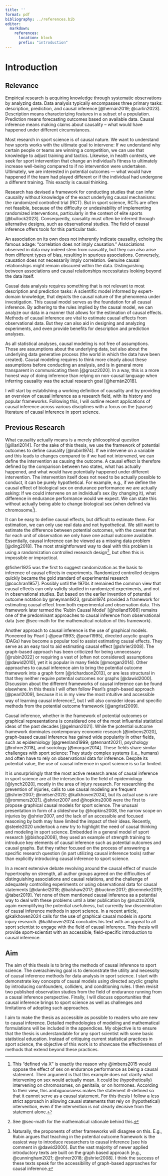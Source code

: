 ```yaml
---
title: ''
format: pdf
bibliography: ../references.bib
editor:
  markdown:
    references: 
      location: block
      prefix: "introduction"
---
```


# Introduction

## Relevance

Empirical research is acquiring knowledge through systematic observations by analyzing data. Data analysis typically encompasses three primary tasks: description, prediction, and causal inference [@hernán2019; @carlin2023]. Description means characterizing features in a subset of a population. Prediction means forecasting outcomes based on available data. Causal inference means making claims about causality – what would have happened under different circumstances.

Most research in sport science is of causal nature. We want to understand how sports works with the ultimate goal to intervene: If we understand why certain people or teams are winning a competition, we can use that knowledge to adjust training and tactics. Likewise, in health contexts, we seek for sport intervention that change an individual's fitness to ultimately increase well-being compared to if no intervention were undertaken. Ultimately, we are interested in potential outcomes --- what would have happened if the team had played different or if the individual had undergone a different training. This exactly is causal thinking.

Research has devised a framework for conducting studies that can infer causality without knowledge of the exact underlying causal mechanisms: the randomized controlled trial (RCT). But in sport science, RCTs are often not feasible, because of the difficulty or undesirability of implementing randomized interventions, particularly in the context of elite sports [@bullock2023]. Consequently, causality must often be inferred through alternative designs, such as observational studies. The field of causal inference offers tools for this particular task.

An association on its own does not inherently indicate causality, echoing the famous adage: "correlation does not imply causation." Associations observed in data may indeed stem from causality, but they can also arise from different types of bias, resulting in spurious associations. Conversely, causation does not necessarily imply correlation. Genuine causal relationships might remain obscured within the data. Distinguishing between associations and causal relationships necessitates looking beyond the data itself.

Causal data analysis requires something that is not relevant to most description and prediction tasks: A scientific model informed by expert-domain knowledge, that depicts the causal nature of the phenomena under investigation. This causal model serves as the foundation for all causal inference. By adhering to the rules implied by the causal model, we can analyze our data in a manner that allows for the estimation of causal effects. Methods of causal inference are vital to estimate causal effects from observational data. But they can also aid in designing and analyzing experiments, and even provide benefits for description and prediction analyses.

As all statistical analyses, causal modeling is not free of assumptions. Those are assumptions about the underlying data, but also about the underlying data generative process (the world in which the data have been created). Causal modeling requires to think more clearly about these assumptions before conducting an analysis, and is in general more transparent in communicating them [@grosz2020]. In a way, this is a more honest way of doing inference than relying on non-causal language when inferring causality was the actual research goal [@hernán2018]. <!-- one sentence? -->

I will start by establishing a working definition of causality and by providing an overview of causal inference as a research field, with its history and popular frameworks. Following this, I will outline recent applications of causal inference across various disciplines with a focus on the (sparse) literature of causal inference in sport science.

## Previous Research

What causality actually means is a merely philosophical question [@illari2014]. For the sake of this thesis, we use the framework of potential outcomes to define causality [@rubin1974]. If we intervene on a variable and this leads to changes compared to if we had not intervened, we can define the intervention as causing the outcome. A causal effect is therefore defined by the comparison between two states, what has actually happened, and what would have potentially happened under different intervention. The intervention itself does not need to be actually possible to conduct, it can be purely hypothetical. For example, e.g., if we define the causal effect of biological sex on endurance performance we are actually asking: If we could intervene on an individual's sex (by changing it), what difference in endurance performance would we expect. We can state this without actually being able to change biological sex (when defined via chromosome[^introduction-1]).

[^introduction-1]: This "defined via X" is exactly the reason why @imbens2015 would oppose the effect of sex on endurance performance as being a causal statement. Their argument is that this example does not clarify what intervening on sex would actually mean. It could be (hypothetically) intervening on chromosomes, on genitalia, or on hormones. According to their view, this ambiguousness makes the statement ill-defined so that it cannot serve as a causal statement. For this thesis I follow a less strict approach in allowing causal statements that rely on (hypothetical) intervention, even if the intervention is not clearly decisive from the statement alone.

It can be easy to define causal effects, but difficult to estimate them. For estimation, we can only use real data and not hypothetical. We still want to estimate the difference between potential outcomes, with the caveat that for each unit of observation we only have one actual outcome available. Essentially, causal inference can be viewed as a missing data problem [@ding2018]. The most straightforward way to deal with this problem is using a randomization controlled research design[^introduction-2], but often this is impossible or impractical.

[^introduction-2]: See @sec-math for the mathematical rationale behind this.

@fisher1925 was the first to suggest randomization as the basis to inference of causal effects in experiments. Randomized controlled designs quickly became the gold standard of experimental research [@cochran1957]. Possibly until the 1970s it remained the common view that causal effects can only validly studied in randomized experiments, and not in observational studies. But based on the earlier invention of potential outcome notation by @neyman1923, @rubin1974 provided a framework for estimating causal effect from both experimental and observation data. This framework later termed the 'Rubin Causal Model' [@holland1986] remains one of the predominant approaches to causal inference from observational data (see @sec-math for the mathematical notation of this framework).

Another approach to causal inference is the use of graphical models. Pioneered by Pearl [-@pearl1993; @pearl1995], directed acyclic graphs (DAGs) have become a popular tool to assist estimating causal effects. They serve as an easy tool to aid estimating causal effect [@shrier2008]. The graph-based approach has been criticized for being unnecessary [@rubin2022] or requiring a vast of (often not considered) assumptions [@dawid2010], yet it is popular in many fields [@morgan2014]. Other approaches to causal inference aim to bring the potential outcome framework into a graph form [@richardson2013], or are less structural in that they neither require potential outcomes nor graphs [@dawid2000]. Discussion about the different frameworks of causal inference can be found elsewhere. In this thesis I will often follow Pearl's graph-based approach [@pearl2009], because it is in my view the most intuitive and accessible way of learning causal inference[^introduction-3], but I will also consider ideas and specific methods from the potential outcome framework [@angrist2009].

[^introduction-3]: Naturally, the proponents of other frameworks will disagree on this. E.g., Rubin argues that teaching in the potential outcome framework is the easiest way to introduce researchers to causal inference [see his comment in @dawid2000]. But the vast majority of newer applied introductory texts are built on the graph based approach [e.g., @cunningham2021; @rohrer2018; @shrier2008]. I think the success of these texts speak for the accessibility of graph-based approaches for causal inference.

Causal inference, whether in the framework of potential outcomes or graphical representations is considered one of the most influential statistical ideas of the past decades [@gelman2021]. While the potential outcome framework dominates contemporary economic research [@imbens2020], graph-based causal inference has gained wide popularity in other fields, such as epidemiology [@greenland1999; @tennant2021], psychology [@rohrer2018], and sociology [@morgan2014]. These fields share similar challenges with sport science: They study complex systems (i.e., humans) and often have to rely on observational data for inference. Despite its potential value, the use of causal inference in sport science is so far limited.

It is unsurprisingly that the most active research areas of causal inference in sport science are at the intersection to the field of epidemiology [@lynch2020], mostly in the area of injury research. For researching the prevention of injuries, calls to use causal modeling are frequent [@shrier2007; @nielsen2020; @kalkhoven2024], but its actual use is rare [@rommers2021]. @shrier2007 and @hopkins2008 were the first to propose graphical causal models for sport science. The unusual presentation in form of a slideshow by @hopkins2008, the narrow scope on injuries by @shrier2007, and the lack of an accessible and focused reasoning by both may have limited the impact of their ideas. Recently, @steele2020 undertook a new try to highlight the need of causal thinking and modeling in sport science. Embedded in a general model of sport research [@bishop2008], they used an example of strength training to introduce key elements of causal inference such as potential outcomes and causal graphs. But they rather focused on the process of answering a specific research question (in part utilizing causal inference tools) rather than explicitly introducing causal inference to sport science.

In a recent extensive debate revolving around the causal effect of muscle hypertrophy on strength, all author groups agreed on the difficulties of distinguishing associations and causal relations, and the challenge of adequately controlling experiments or using observational data for causal statements [@dankel2018; @balshaw2017; @buckner2017; @loenneke2019; @taber2019]. Yet none of them mentioned causal inference as a potential way to deal with these problems until a later publication by @nuzzo2019, again exemplifying the potential usefulness, but currently low dissemination of causal inference methods in sport science. In a recent article, @kalkhoven2024 calls for the use of graphical causal models in sports injury research. @kalkhoven2024 concludes his text with an appeal to all sport scientist to engage with the field of causal inference. This thesis will provide sport-scientist with an accessible, field-specific introduction to causal inference.

## Aim

The aim of this thesis is to bring the methods of causal inference to sport science. The overachieving goal is to demonstrate the utility and necessity of causal inference methods for data analysis in sport science. I start with demonstrate key concepts of causal models using directed acyclic graphs by introducing confounders, colliders, and conditioning rules. I then revisit two published observation studies from the field of endurance running from a causal inference perspective. Finally, I will discuss opportunities that causal inference brings to sport science as well as challenges and limitations of adopting such approaches.

I aim to make the thesis as accessible as possible to readers who are new to causal inference. Detailed methodologies of modeling and mathematical formulations will be included in the appendices. My objective is to ensure that the thesis is understandable for any sport scientist with some basic statistical education. Instead of critiquing current statistical practices in sport science, the objective of this work is to showcase the effectiveness of methods that extend beyond these practices.

